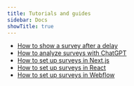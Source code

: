```yaml
---
title: Tutorials and guides
sidebar: Docs
showTitle: true
---
```


- [How to show a survey after a delay](/tutorials/delayed-survey)
- [How to analyze surveys with ChatGPT](/tutorials/analyze-surveys-with-chatgpt)
- [How to set up surveys in Next.js](/tutorials/nextjs-surveys)
- [How to set up surveys in React](/tutorials/react-surveys)
- [How to set up surveys in Webflow](/tutorials/webflow-surveys)

